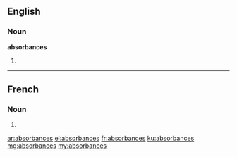 ==English==

===Noun===
'''absorbances'''

# {{plural of|absorbance}}

----

==French==

===Noun===
{{head|fr|plural}} {{f|p}}

# {{plural of|absorbance|lang=fr}}

[[ar:absorbances]]
[[el:absorbances]]
[[fr:absorbances]]
[[ku:absorbances]]
[[mg:absorbances]]
[[my:absorbances]]